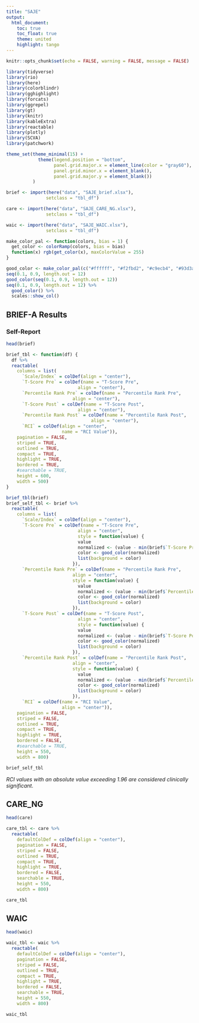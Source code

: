 ```yaml
---
title: "SAJE"
output:
  html_document:
    toc: true
    toc_float: true
    theme: united
    highlight: tango
---
```


```r
knitr::opts_chunk$set(echo = FALSE, warning = FALSE, message = FALSE)
```

```r
library(tidyverse)
library(rio)
library(here)
library(colorblindr)
library(gghighlight)
library(forcats)
library(ggrepel)
library(gt)
library(knitr)
library(kableExtra)
library(reactable)
library(plotly)
library(SCVA)
library(patchwork)

theme_set(theme_minimal(15) +
            theme(legend.position = "bottom",
                  panel.grid.major.x = element_line(color = "gray60"),
                  panel.grid.minor.x = element_blank(),
                  panel.grid.major.y = element_blank())
          )

brief <- import(here("data", "SAJE_brief.xlsx"),
               setclass = "tbl_df")

care <- import(here("data", "SAJE_CARE_NG.xlsx"),
               setclass = "tbl_df") 

waic <- import(here("data", "SAJE_WAIC.xlsx"),
               setclass = "tbl_df") 

```

```r
make_color_pal <- function(colors, bias = 1) {
  get_color <- colorRamp(colors, bias = bias)
  function(x) rgb(get_color(x), maxColorValue = 255)
}

good_color <- make_color_pal(c("#ffffff", "#f2fbd2", "#c9ecb4", "#93d3ab", "#35b0ab"), bias = 2)
seq(0.1, 0.9, length.out = 12)
good_color(seq(0.1, 0.9, length.out = 12))
seq(0.1, 0.9, length.out = 12) %>% 
  good_color() %>% 
  scales::show_col()
```

## BRIEF-A Results {.tabset .tabset-fade .tabset-pills}

### Self-Report

```r
head(brief)

brief_tbl <- function(df) {
  df %>% 
  reactable(
    columns = list(
      `Scale/Index` = colDef(align = "center"),
      `T-Score Pre` = colDef(name = "T-Score Pre",
                           align = "center"),
      `Percentile Rank Pre` = colDef(name = "Percentile Rank Pre",
                         align = "center"),
      `T-Score Post` = colDef(name = "T-Score Post",
                           align = "center"),
      `Percentile Rank Post` = colDef(name = "Percentile Rank Post",
                                align = "center"),
      `RCI` = colDef(align = "center",
                     name = "RCI Value")),
    pagination = FALSE,
    striped = TRUE,
    outlined = TRUE,
    compact = TRUE,
    highlight = TRUE,
    bordered = TRUE,
    #searchable = TRUE,
    height = 600,
    width = 500)
}

brief_tbl(brief)
brief_self_tbl <- brief %>% 
  reactable(
    columns = list(
      `Scale/Index` = colDef(align = "center"),
      `T-Score Pre` = colDef(name = "T-Score Pre",
                           align = "center",
                           style = function(value) {
                           value
                           normalized <- (value - min(brief$`T-Score Pre`)) / (max(brief$`T-Score Pre`) - min(brief$`T-Score Pre`))
                           color <- good_color(normalized)
                           list(background = color)
                         }),
      `Percentile Rank Pre` = colDef(name = "Percentile Rank Pre",
                         align = "center",
                         style = function(value) {
                           value
                           normalized <- (value - min(brief$`Percentile Rank Pre`)) / (max(brief$`Percentile Rank Pre`) - min(brief$`Percentile Rank Pre`))
                           color <- good_color(normalized)
                           list(background = color)
                         }),
      `T-Score Post` = colDef(name = "T-Score Post",
                           align = "center",
                           style = function(value) {
                           value
                           normalized <- (value - min(brief$`T-Score Post`)) / (max(brief$`T-Score Post`) - min(brief$`T-Score Post`))
                           color <- good_color(normalized)
                           list(background = color)
                         }),
      `Percentile Rank Post` = colDef(name = "Percentile Rank Post",
                         align = "center",
                         style = function(value) {
                           value
                           normalized <- (value - min(brief$`Percentile Rank Post`)) / (max(brief$`Percentile Rank Post`) - min(brief$`Percentile Rank Post`))
                           color <- good_color(normalized)
                           list(background = color)
                         }),
      `RCI` = colDef(name = "RCI Value",
                     align = "center")),
    pagination = FALSE,
    striped = FALSE,
    outlined = TRUE,
    compact = TRUE,
    highlight = TRUE,
    bordered = FALSE,
    #searchable = TRUE,
    height = 550,
    width = 800)
```


```r
brief_self_tbl
```

_RCI values with an absolute value exceeding 1.96 are considered clinically significant._


## CARE_NG

```r
head(care)

care_tbl <- care %>% 
  reactable(
    defaultColDef = colDef(align = "center"),
    pagination = FALSE,
    striped = FALSE,
    outlined = TRUE,
    compact = TRUE,
    highlight = TRUE,
    bordered = FALSE,
    searchable = TRUE,
    height = 550,
    width = 800)
```

```r
care_tbl
```

## WAIC 

```r
head(waic)

waic_tbl <- waic %>% 
  reactable(
    defaultColDef = colDef(align = "center"),
    pagination = FALSE,
    striped = FALSE,
    outlined = TRUE,
    compact = TRUE,
    highlight = TRUE,
    bordered = FALSE,
    searchable = TRUE,
    height = 550,
    width = 800)
```

```r
waic_tbl
```